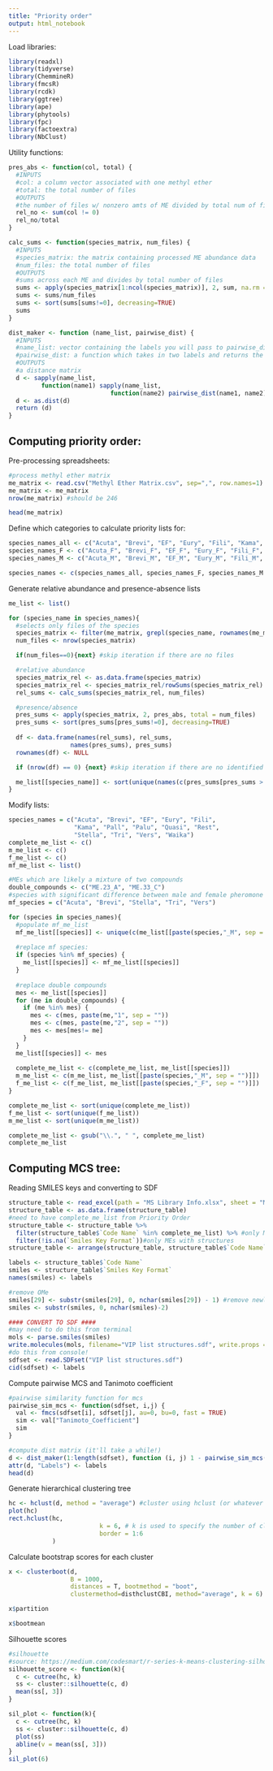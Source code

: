 ```yaml
---
title: "Priority order"
output: html_notebook
---
```

Load libraries:

```r
library(readxl)
library(tidyverse)
library(ChemmineR)
library(fmcsR)
library(rcdk)
library(ggtree)
library(ape)
library(phytools)
library(fpc)
library(factoextra)
library(NbClust)
```

Utility functions:
```r
pres_abs <- function(col, total) {
  #INPUTS
  #col: a column vector associated with one methyl ether
  #total: the total number of files
  #OUTPUTS
  #the number of files w/ nonzero amts of ME divided by total num of files
  rel_no <- sum(col != 0)
  rel_no/total
}

calc_sums <- function(species_matrix, num_files) {
  #INPUTS
  #species_matrix: the matrix containing processed ME abundance data
  #num_files: the total number of files
  #OUTPUTS
  #sums across each ME and divides by total number of files
  sums <- apply(species_matrix[1:ncol(species_matrix)], 2, sum, na.rm = TRUE) #sum for each ME
  sums <- sums/num_files
  sums <- sort(sums[sums!=0], decreasing=TRUE)
  sums
}

dist_maker <- function (name_list, pairwise_dist) {
  #INPUTS
  #name_list: vector containing the labels you will pass to pairwise_dist
  #pairwise_dist: a function which takes in two labels and returns the pairwise distance between the two
  #OUTPUTS
  #a distance matrix
  d <- sapply(name_list, 
         function(name1) sapply(name_list, 
                            function(name2) pairwise_dist(name1, name2)))
  d <- as.dist(d)
  return (d)
}
```

## Computing priority order:
Pre-processing spreadsheets:

```r
#process methyl ether matrix
me_matrix <- read.csv("Methyl Ether Matrix.csv", sep=",", row.names=1)
me_matrix <- me_matrix
nrow(me_matrix) #should be 246
```
```r
head(me_matrix)
```
Define which categories to calculate priority lists for:
```r
species_names_all <- c("Acuta", "Brevi", "EF", "Eury", "Fili", "Kama", "Pall", "Palu", "Quasi", "Rest", "Stella", "Tri", "Vers", "Waika")
species_names_F <- c("Acuta_F", "Brevi_F", "EF_F", "Eury_F", "Fili_F", "Kama_F", "Pall_F", "Palu_F", "Quasi_F", "Rest_F", "Stella_F", "Tri_F", "Vers_F", "Waika_F")
species_names_M <- c("Acuta_M", "Brevi_M", "EF_M", "Eury_M", "Fili_M", "Kama_M", "Pall_M", "Palu_M", "Quasi_M", "Rest_M", "Stella_M", "Tri_M", "Vers_M", "Waika_M")

species_names <- c(species_names_all, species_names_F, species_names_M )
```

Generate relative abundance and presence-absence lists
```r
me_list <- list()

for (species_name in species_names){
  #selects only files of the species
  species_matrix <- filter(me_matrix, grepl(species_name, rownames(me_matrix), fixed = TRUE))
  num_files <- nrow(species_matrix)

  if(num_files==0){next} #skip iteration if there are no files

  #relative abundance
  species_matrix_rel <- as.data.frame(species_matrix)
  species_matrix_rel <- species_matrix_rel/rowSums(species_matrix_rel)
  rel_sums <- calc_sums(species_matrix_rel, num_files)

  #presence/absence
  pres_sums <- apply(species_matrix, 2, pres_abs, total = num_files)
  pres_sums <- sort(pres_sums[pres_sums!=0], decreasing=TRUE)
  
  df <- data.frame(names(rel_sums), rel_sums,
                 names(pres_sums), pres_sums)
  rownames(df) <- NULL

  if (nrow(df) == 0) {next} #skip iteration if there are no identified MEs

  me_list[[species_name]] <- sort(unique(names(c(pres_sums[pres_sums > 0.5], rel_sums[rel_sums > 0.5]))))
}
```

Modify lists:
```r
species_names = c("Acuta", "Brevi", "EF", "Eury", "Fili",
                  "Kama", "Pall", "Palu", "Quasi", "Rest",
                  "Stella", "Tri", "Vers", "Waika")
complete_me_list <- c()
m_me_list <- c()
f_me_list <- c()
mf_me_list <- list()

#MEs which are likely a mixture of two compounds
double_compounds <- c("ME.23_A", "ME.33_C") 
#species with significant difference between male and female pheromone distributions
mf_species = c("Acuta", "Brevi", "Stella", "Tri", "Vers") 

for (species in species_names){
  #populate mf_me_list
  mf_me_list[[species]] <- unique(c(me_list[[paste(species,"_M", sep = "")]], me_list[[paste(species,"_F", sep = "")]]))
  
  #replace mf species:
  if (species %in% mf_species) {
    me_list[[species]] <- mf_me_list[[species]]
  }
  
  #replace double compounds
  mes <- me_list[[species]]
  for (me in double_compounds) {
    if (me %in% mes) {
      mes <- c(mes, paste(me,"1", sep = ""))
      mes <- c(mes, paste(me,"2", sep = ""))
      mes <- mes[mes!= me]
    }
  }
  me_list[[species]] <- mes
  
  complete_me_list <- c(complete_me_list, me_list[[species]])
  m_me_list <- c(m_me_list, me_list[[paste(species,"_M", sep = "")]])
  f_me_list <- c(f_me_list, me_list[[paste(species,"_F", sep = "")]])
}

complete_me_list <- sort(unique(complete_me_list))
f_me_list <- sort(unique(f_me_list))
m_me_list <- sort(unique(m_me_list))

complete_me_list <- gsub("\\.", " ", complete_me_list)
complete_me_list
```

## Computing MCS tree:
Reading SMILES keys and converting to SDF
```r
structure_table <- read_excel(path = "MS Library Info.xlsx", sheet = "Methyl Ethers", col_names = TRUE) 
structure_table <- as.data.frame(structure_table)
#need to have complete_me_list from Priority Order
structure_table <- structure_table %>%
  filter(structure_table$`Code Name` %in% complete_me_list) %>% #only MEs on priority list
  filter(!is.na(`Smiles Key Format`))#only MEs with structures
structure_table <- arrange(structure_table, structure_table$`Code Name`) #order MEs alphabetically

labels <- structure_table$`Code Name`
smiles <- structure_table$`Smiles Key Format`
names(smiles) <- labels

#remove OMe
smiles[29] <- substr(smiles[29], 0, nchar(smiles[29]) - 1) #remove newline char
smiles <- substr(smiles, 0, nchar(smiles)-2)

#### CONVERT TO SDF #### 
#may need to do this from terminal
mols <- parse.smiles(smiles)
write.molecules(mols, filename="VIP list structures.sdf", write.props = TRUE)
#do this from console!
sdfset <- read.SDFset("VIP list structures.sdf")
cid(sdfset) <- labels
```

Compute pairwise MCS and Tanimoto coefficient
```r
#pairwise similarity function for mcs
pairwise_sim_mcs <- function(sdfset, i,j) {
  val <- fmcs(sdfset[i], sdfset[j], au=0, bu=0, fast = TRUE)
  sim <- val["Tanimoto_Coefficient"]
  sim
}

#compute dist matrix (it'll take a while!)
d <- dist_maker(1:length(sdfset), function (i, j) 1 - pairwise_sim_mcs(sdfset, i, j))
attr(d, "Labels") <- labels
head(d)
```

Generate hierarchical clustering tree 
```r
hc <- hclust(d, method = "average") #cluster using hclust (or whatever other clustering method you like)
plot(hc)
rect.hclust(hc,
                         k = 6, # k is used to specify the number of clusters
                         border = 1:6
            )
```

Calculate bootstrap scores for each cluster
```r
x <- clusterboot(d,
                 B = 1000,
                 distances = T, bootmethod = "boot",
                 clustermethod=disthclustCBI, method="average", k = 6)
```

```r
x$partition
```

```r
x$bootmean
```

Silhouette scores
```r
#silhouette
#source: https://medium.com/codesmart/r-series-k-means-clustering-silhouette-794774b46586
silhouette_score <- function(k){
  c <- cutree(hc, k)
  ss <- cluster::silhouette(c, d)
  mean(ss[, 3])
}

sil_plot <- function(k){
  c <- cutree(hc, k)
  ss <- cluster::silhouette(c, d)
  plot(ss)
  abline(v = mean(ss[, 3]))
}
sil_plot(6)
```
